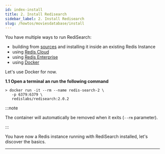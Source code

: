 ```yaml
---
id: index-install
title: 2. Install Redisearch
sidebar_label: 2. Install Redisearch
slug: /howtos/moviesdatabase/install
---
```


You have multiple ways to run RediSearch:

- building from [sources](https://github.com/RediSearch/RediSearch) and installing it inside an existing Redis Instance
- using [Redis Cloud](https://redis.com/redis-enterprise-cloud/overview/)
- using [Redis Enterprise](https://redis.com/redis-enterprise-software/overview/)
- using [Docker](https://hub.docker.com/r/redislabs/redisearch/)

Let's use Docker for now.

**1.1 Open a terminal an run the following command**

```
> docker run -it --rm --name redis-search-2 \
   -p 6379:6379 \
   redislabs/redisearch:2.0.2
```

:::note

The container will automatically be removed when it exits (`--rm` parameter).

:::

You have now a Redis instance running with RediSearch installed, let's discover the basics.

---
